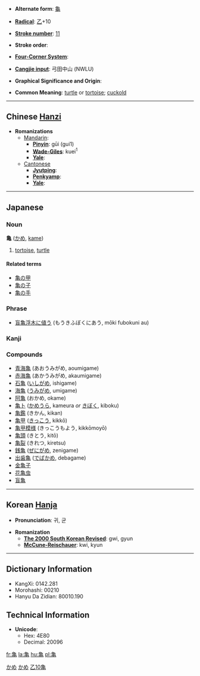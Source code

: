 * '''Alternate form''': [[龜]]

* '''[[Wiktionary:Chinese radical index| Radical]]''': [[Wiktionary:Chinese radical index 乙|乙]]+10

* '''[[Wiktionary:Chinese total strokes index|Stroke number]]''': [[Wiktionary:Chinese total strokes index 11|11]]

* '''Stroke order''': 

* '''[[Wiktionary:Chinese four corner index|Four-Corner System]]''': 

* '''[[Wiktionary:Chinese Cangjie index|Cangjie input]]''': 弓田中山 (NWLU)

* '''Graphical Significance and Origin''': 

* '''Common Meaning''': [[turtle]] or [[tortoise]]; [[cuckold]]

----

== Chinese [[Hanzi]] ==

* '''Romanizations'''
** [[Mandarin]]:
*** '''[[Pinyin]]''': gūi (gui1)
*** '''[[Wade-Giles]]''': kuei<sup>1</sup>
*** '''[[Yale]]''': 
**[[Cantonese]]
***'''[[Jyutping]]''':
***'''[[Penkyamp]]''': 
***'''[[Yale]]''': 


----

== Japanese ==
[[Category:Japanese language|かめ]]
===Noun===
[[Category:Japanese nouns|かめ]]
'''亀''' ([[かめ]], [[kame]])
#[[tortoise]], [[turtle]]
====Related terms====
*[[亀の甲]]
*[[亀の子]]
*[[亀の手]]


===Phrase===
*[[盲亀浮木に値う]] (もうきふぼくにあう, mōki fubokuni au)


===Kanji===
{{kanji|[[き]] ([[ki]]), [[きゅう]] ([[kyū]]), [[きん]] ([[kin]])|[[かめ]] ([[kame]])}}
===Compounds===
*[[青海亀]] (あおうみがめ, aoumigame)
*[[赤海亀]] (あかうみがめ, akaumigame)
*[[石亀]] ([[いしがめ]], ishigame)
*[[海亀]] ([[うみがめ]], umigame)
*[[阿亀]] (おかめ, okame)
*[[亀卜]] ([[かめうら]], kameura ''or'' [[きぼく]], kiboku)
*[[亀鑑]] (きかん, kikan)
*[[亀甲]] ([[きっこう]], kikkō)
*[[亀甲模様]] (きっこうもよう, kikkōmoyō)
*[[亀頭]] (きとう, kitō)
*[[亀裂]] (きれつ, kiretsu)
*[[銭亀]] ([[ぜにがめ]], zenigame)
*[[出歯亀]] ([[でばかめ]], debagame)
*[[金亀子]]
*[[花亀虫]]
*[[盲亀]]

----

== Korean [[Hanja]] ==

* '''Pronunciation''': 귀, 균

* '''Romanization'''
** '''[[The 2000 South Korean Revised Romanization|The 2000 South Korean Revised]]''': gwi, gyun
** '''[[McCune-Reischauer]]''': kwi, kyun

----

== Dictionary Information ==

* KangXi: 0142.281
* Morohashi: 00210
* Hanyu Da Zidian: 80010.190

== Technical Information ==

* '''Unicode''':
** Hex: 4E80
** Decimal: 20096

[[Category:Japanese kanji|乙10亀]]

[[fr:亀]]
[[la:亀]]
[[hu:亀]]
[[pl:亀]]